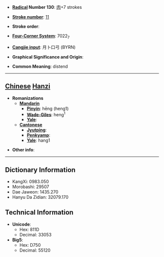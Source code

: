 * '''[[Wiktionary:Chinese radical index| Radical]] Number 130''': [[Wiktionary:Chinese radical index 肉|肉]]+7 strokes

* '''[[Wiktionary:Chinese total strokes index|Stroke number]]''': [[Wiktionary:Chinese total strokes index 11|11]]

* '''Stroke order''': 

* '''[[Wiktionary:Chinese four corner index|Four-Corner System]]''': 7022<sub>7</sub>

* '''[[Wiktionary:Chinese Cangjie index|Cangjie input]]''': 月卜口弓 (BYRN)

* '''Graphical Significance and Origin''': 

* '''Common Meaning''': distend

----

== [[Chinese]] [[Hanzi]] ==

* '''Romanizations'''
** '''[[Mandarin]]'''
*** '''[[Pinyin]]''': hēng (heng1)
*** '''[[Wade-Giles]]''': heng<sup>1</sup>
*** '''[[Yale]]''': 
** '''[[Cantonese]]'''
*** '''[[Jyutping]]''':
*** '''[[Penkyamp]]''': 
*** '''[[Yale]]''': hang1

* '''Other info''': 

----

== Dictionary Information ==

* KangXi: 0983.050
* Morobashi: 29507
* Dae Jaweon: 1435.270
* Hanyu Da Zidian: 32079.170

== Technical Information ==

* '''Unicode''':
** Hex: 811D
** Decimal: 33053
* '''Big5''':
** Hex: D750
** Decimal: 55120